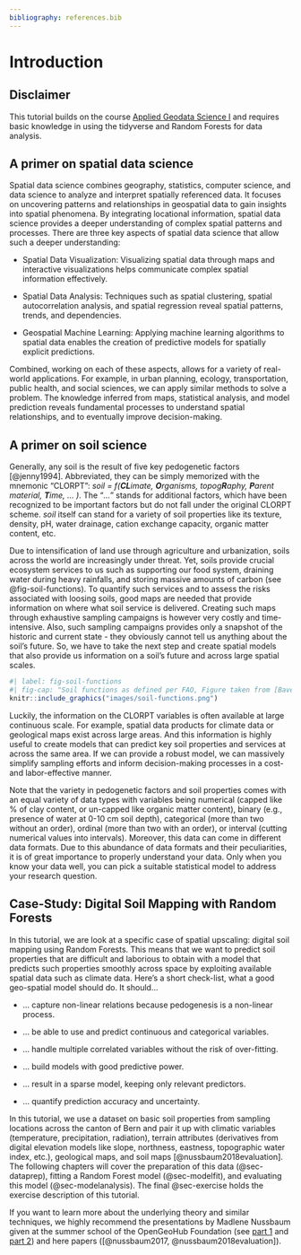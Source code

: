 ```yaml
---
bibliography: references.bib
---
```


# Introduction {#sec-intro}

::: callout-important
## Disclaimer

This tutorial builds on the course [Applied Geodata Science I](https://geco-bern.github.io/agds/) and requires basic knowledge in using the tidyverse and Random Forests for data analysis.
:::

## A primer on spatial data science

Spatial data science combines geography, statistics, computer science, and data science to analyze and interpret spatially referenced data. It focuses on uncovering patterns and relationships in geospatial data to gain insights into spatial phenomena. By integrating locational information, spatial data science provides a deeper understanding of complex spatial patterns and processes. There are three key aspects of spatial data science that allow such a deeper understanding:

-   Spatial Data Visualization: Visualizing spatial data through maps and interactive visualizations helps communicate complex spatial information effectively.

-   Spatial Data Analysis: Techniques such as spatial clustering, spatial autocorrelation analysis, and spatial regression reveal spatial patterns, trends, and dependencies.

-   Geospatial Machine Learning: Applying machine learning algorithms to spatial data enables the creation of predictive models for spatially explicit predictions.

Combined, working on each of these aspects, allows for a variety of real-world applications. For example, in urban planning, ecology, transportation, public health, and social sciences, we can apply similar methods to solve a problem. The knowledge inferred from maps, statistical analysis, and model prediction reveals fundamental processes to understand spatial relationships, and to eventually improve decision-making.

<!--# ## Spatial Upscaling with Machine Learning Methods -->

<!--# Spatial upscaling describes the process of extrapolating information from a smaller to a larger area. Spatial upscaling is used to solve the common problem where we have a variable of interest measured at a few sampling locations, whilst having large maps of potential covariates that could predict that variable. As discussed further below, this a variable of interest could be a soil characteristic that has to be sampled by digging up soil and analyzing it in the lab. Potential covariates are often remote-sensing data or pre-existing maps of e.g., geological features. Recent technological progress substantially facilitated the acquisition of remote-sensing data and in combination with increased computational capacity, we can use a variety of machine learning tools to investigate our variable of interest at larger scales. -->

<!--# Although the field of spatial data science or geostatistics has gained great interest in recent years, our fundamental understanding rests on hundreds of years on decades of research. For example, quoting Waldo Tobler, a famous American-Swiss geographer, the first law of geography is that "everything is related to everything else, but near things are more related than distant things" [@tobler1970]. This is the essential idea of spatial autocorrelation. And because autocorrelation can hamper the validity of statistical analyses and modelling, we must account for it. However, this is not always straight-forward to do. Also, because of the rising use of global maps in scientific publications and in the media outlets that spread them, the trust-worthiness of global maps and communicating their uncertainties has become active scientific debate [@meyer2021; @meyer2022]. -->

## A primer on soil science

Generally, any soil is the result of five key pedogenetic factors [@jenny1994]. Abbreviated, they can be simply memorized with the mnemonic "CLORPT": *soil = f(**CL**imate, **O**rganisms, topog**R**aphy, **P**arent material, **T**ime, ... )*. The "*...*" stands for additional factors, which have been recognized to be important factors but do not fall under the original CLORPT scheme. *soil* itself can stand for a variety of soil properties like its texture, density, pH, water drainage, cation exchange capacity, organic matter content, etc.

Due to intensification of land use through agriculture and urbanization, soils across the world are increasingly under threat. Yet, soils provide crucial ecosystem services to us such as supporting our food system, draining water during heavy rainfalls, and storing massive amounts of carbon (see @fig-soil-functions). To quantify such services and to assess the risks associated with loosing soils, good maps are needed that provide information on where what soil service is delivered. Creating such maps through exhaustive sampling campaigns is however very costly and time-intensive. Also, such sampling campaigns provides only a snapshot of the historic and current state - they obviously cannot tell us anything about the soil's future. So, we have to take the next step and create spatial models that also provide us information on a soil's future and across large spatial scales.

```r
#| label: fig-soil-functions
#| fig-cap: "Soil functions as defined per FAO, Figure taken from [Baveye et al. (2020)](https://www.frontiersin.org/articles/10.3389/fenvs.2020.579904)."
knitr::include_graphics("images/soil-functions.png")
```

Luckily, the information on the CLORPT variables is often available at large continuous scale. For example, spatial data products for climate data or geological maps exist across large areas. And this information is highly useful to create models that can predict key soil properties and services at across the same area. If we can provide a robust model, we can massively simplify sampling efforts and inform decision-making processes in a cost- and labor-effective manner.

Note that the variety in pedogenetic factors and soil properties comes with an equal variety of data types with variables being numerical (capped like % of clay content, or un-capped like organic matter content), binary (e.g., presence of water at 0-10 cm soil depth), categorical (more than two without an order), ordinal (more than two with an order), or interval (cutting numerical values into intervals). Moreover, this data can come in different data formats. Due to this abundance of data formats and their peculiarities, it is of great importance to properly understand your data. Only when you know your data well, you can pick a suitable statistical model to address your research question.

## Case-Study: Digital Soil Mapping with Random Forests

In this tutorial, we are look at a specific case of spatial upscaling: digital soil mapping using Random Forests. This means that we want to predict soil properties that are difficult and laborious to obtain with a model that predicts such properties smoothly across space by exploiting available spatial data such as climate data. Here's a short check-list, what a good geo-spatial model should do. It should...

-   ... capture non-linear relations because pedogenesis is a non-linear process.

-   ... be able to use and predict continuous and categorical variables.

-   ... handle multiple correlated variables without the risk of over-fitting.

<!--# -   ... account for spatial auto-correlation (this is a bit tricky, so more on this in @sec-dataprep). -->

-   ... build models with good predictive power.

-   ... result in a sparse model, keeping only relevant predictors.

-   ... quantify prediction accuracy and uncertainty.

In this tutorial, we use a dataset on basic soil properties from sampling locations across the canton of Bern and pair it up with climatic variables (temperature, precipitation, radiation), terrain attributes (derivatives from digital elevation models like slope, northness, eastness, topographic water index, etc.), geological maps, and soil maps [@nussbaum2018evaluation]. The following chapters will cover the preparation of this data (@sec-dataprep), fitting a Random Forest model (@sec-modelfit), and evaluating this model (@sec-modelanalysis). The final @sec-exercise holds the exercise description of this tutorial.

If you want to learn more about the underlying theory and similar techniques, we highly recommend the presentations by Madlene Nussbaum given at the summer school of the OpenGeoHub Foundation (see [part 1](https://www.youtube.com/watch?v=NgZ17CbL_xs) and [part 2](https://www.youtube.com/watch?v=idkODq0BpAA)) and here papers ([@nussbaum2017, @nussbaum2018evaluation]).
